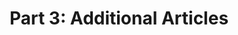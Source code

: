 ---
title: "Part 3: Additional Articles"
metaTitle: "Note Compilation from JavaScript.Info | Part 3: Additional Articles"
metaDescription: "Note Compilation from JavaScript.Info | Part 3: Additional Articles"
---